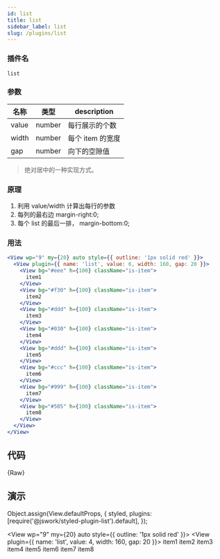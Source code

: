 ```yaml
---
id: list
title: list
sidebar_label: list
slug: /plugins/list
---
```


### 插件名

```config
list
```

### 参数

<!-- width, gap, value -->

| 名称  | 类型   | description      |
| ----- | ------ | ---------------- |
| value | number | 每行展示的个数   |
| width | number | 每个 item 的宽度 |
| gap   | number | 向下的空隙值     |

> 绝对居中的一种实现方式。

### 原理

1. 利用 value/width 计算出每行的参数
2. 每列的最右边 margin-right:0;
3. 每个 list 的最后一排， margin-bottom:0; 

### 用法

```jsx
<View wp="9" my={20} auto style={{ outline: '1px solid red' }}>
  <View plugin={{ name: 'list', value: 6, width: 160, gap: 20 }}>
    <View bg="#eee" h={100} className="is-item">
      item1
    </View>
    <View bg="#f30" h={100} className="is-item">
      item2
    </View>
    <View bg="#ddd" h={100} className="is-item">
      item3
    </View>
    <View bg="#030" h={100} className="is-item">
      item4
    </View>
    <View bg="#ddd" h={100} className="is-item">
      item5
    </View>
    <View bg="#ccc" h={100} className="is-item">
      item6
    </View>
    <View bg="#999" h={100} className="is-item">
      item7
    </View>
    <View bg="#505" h={100} className="is-item">
      item8
    </View>
  </View>
</View>
```

## 代码


<CodeBlock className="language-jsx">{Raw}</CodeBlock>

## 演示

Object.assign(View.defaultProps, {
  styled,
  plugins: [require('@jswork/styled-plugin-list').default],
});

<View wp="9" my={20} auto style={{ outline: '1px solid red' }}>
  <View plugin={{ name: 'list', value: 4, width: 160, gap: 20 }}>
    <View bg="#eee" h={100} className="is-item">
      item1
    </View>
    <View bg="#f30" h={100} className="is-item">
      item2
    </View>
    <View bg="#ddd" h={100} className="is-item">
      item3
    </View>
    <View bg="#030" h={100} className="is-item">
      item4
    </View>
    <View bg="#ddd" h={100} className="is-item">
      item5
    </View>
    <View bg="#ccc" h={100} className="is-item">
      item6
    </View>
    <View bg="#999" h={100} className="is-item">
      item7
    </View>
    <View bg="#505" h={100} className="is-item">
      item8
    </View>
  </View>
</View>

